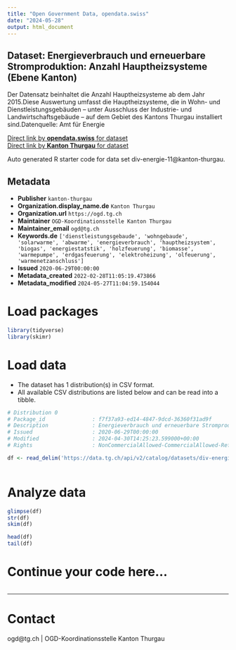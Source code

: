 ```yaml
---
title: "Open Government Data, opendata.swiss"
date: "2024-05-28"
output: html_document
---
```


## Dataset: Energieverbrauch und erneuerbare Stromproduktion: Anzahl Hauptheizsysteme (Ebene Kanton)

Der Datensatz beinhaltet die Anzahl Hauptheizsysteme ab dem Jahr 2015.Diese Auswertung umfasst die Hauptheizsysteme, die in Wohn- und Dienstleistungsgebäuden – unter Ausschluss der Industrie- und Landwirtschaftsgebäude – auf dem Gebiet des Kantons Thurgau installiert sind.Datenquelle: Amt für Energie

[Direct link by **opendata.swiss** for dataset](https://opendata.swiss/de/dataset/energieverbrauch-und-erneuerbare-stromproduktion-anzahl-hauptheizsysteme-ebene-kanton)<br>
[Direct link by **Kanton Thurgau** for dataset](https://data.tg.ch/explore/dataset/div-energie-11/)

Auto generated R starter code for data set div-energie-11@kanton-thurgau.

## Metadata

- **Publisher** `kanton-thurgau`
- **Organization.display_name.de** `Kanton Thurgau`
- **Organization.url** `https://ogd.tg.ch`
- **Maintainer** `OGD-Koordinationsstelle Kanton Thurgau`
- **Maintainer_email** `ogd@tg.ch`
- **Keywords.de** `['dienstleistungsgebaude', 'wohngebaude', 'solarwarme', 'abwarme', 'energieverbrauch', 'hauptheizsystem', 'biogas', 'energiestatstik', 'holzfeuerung', 'biomasse', 'warmepumpe', 'erdgasfeuerung', 'elektroheizung', 'olfeuerung', 'warmenetzanschluss']`
- **Issued** `2020-06-29T00:00:00`
- **Metadata_created** `2022-02-28T11:05:19.473866`
- **Metadata_modified** `2024-05-27T11:04:59.154044`


# Load packages

```r

library(tidyverse)
library(skimr)

```

# Load data

-   The dataset has 1 distribution(s) in CSV format.
-   All available CSV distributions are listed below and can be read into a tibble.

```r

# Distribution 0
# Package_id               : f7f37a93-ed14-4847-9dcd-36360f31ad9f
# Description              : Energieverbrauch und erneuerbare Stromproduktion: Anzahl Hauptheizsysteme (Ebene Kanton) (csv)
# Issued                   : 2020-06-29T00:00:00
# Modified                 : 2024-04-30T14:25:23.599000+00:00
# Rights                   : NonCommercialAllowed-CommercialAllowed-ReferenceRequired

df <- read_delim('https://data.tg.ch/api/v2/catalog/datasets/div-energie-11/exports/csv')



```

# Analyze data

```r

glimpse(df)
str(df)
skim(df)

head(df)
tail(df)

```

# Continue your code here...

```r

```

------------------------------------------------------------------------

# Contact

ogd@tg.ch | OGD-Koordinationsstelle Kanton Thurgau
